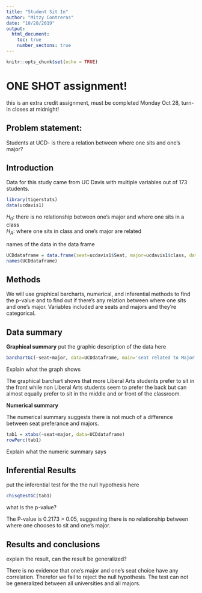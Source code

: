 ---
title: "Student Sit In"
author: "Mitzy Contreras"
date: "10/28/2019"
output: 
  html_document:
    toc: true
    number_sectons: true
---

```{r setup, include=FALSE}
knitr::opts_chunk$set(echo = TRUE)
```

# ONE SHOT assignment!
this is an extra credit assignment, must be completed Monday Oct 28, turn-in closes at midnight!

## Problem statement: 
Students at UCD- is there a relation between where one sits and one's major? 

## Introduction  

<!-- where is the data found?  Is this an experiment or an observational study?  !-->

Data for this study came from UC Davis with multiple variables out of 173 students. 



```{r include=FALSE, echo=FALSE}
library(tigerstats)
data(ucdavis1)

```

$H_0$: there is no relationship between one's major and where one sits in a class   
$H_A$: where one sits in class and one's major are related  

<!-- Get the data: !-->

names of the data in the data frame

```{r echo=FALSE}
UCDdataframe = data.frame(seat=ucdavis1$Seat, major=ucdavis1$class, data=ucdavis1)
names(UCDdataframe)
```
## Methods

<!--  describe analysis methods here 
what are the variable types, and indicate gaphical, numerical, and inferential methods appropriate
for this question  !--> 
We will use graphical barcharts, numerical, and inferential methods to find the p-value and to find out if there's any relation between where one sits and one's major. Variables included are seats and majors and they're categorical.

## Data summary

**Graphical summary**
put the graphic description of the data here

```{r}

barchartGC(~seat+major, data=UCDdataframe, main='seat related to Major', type='percent', xlab='seat')
```

Explain what the graph shows  

The graphical barchart shows that more Liberal Arts students prefer to sit in the front while non Liberal Arts students seem to prefer the back but can almost equally prefer to sit in the middle and or front of the classroom. 

**Numerical summary**  
  
The numerical summary suggests there is not much of a difference between seat preferance and majors.

```{r}
tab1 = xtabs(~seat+major, data=UCDdataframe)
rowPerc(tab1)
```

Explain what the numeric summary says

## Inferential Results
put the inferential test for the the null hypothesis here

```{r}
chisqtestGC(tab1)
```

what is the p-value?  

The P-value is 0.2173 > 0.05, suggesting there is no relationship between where one chooses to sit and one's major. 

## Results and conclusions

<!-- explain-- is there evidence that certain majors tend to sit in particular areas of the class?  Can the results of this test be generalized to all majors in all universities? !-->

explain the result, can the result be generalized?  
  
There is no evidence that one's major and one's seat choice have any correlation. Therefor we fail to reject the null hypothesis. The test can not be generalized between all universities and all majors.
<!--
push results to your github account, turn in the URL

--OR--

If you did not fork my repo to your github account,
create a repository in your github account for this project, get the URL for that repo and 
(in the terminal window..)

$git remote add origin URL_of_your_github_repo
$git push -u origin master

!-->